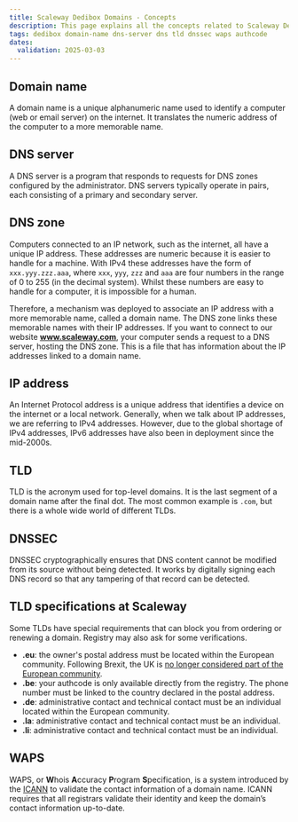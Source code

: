 ```yaml
---
title: Scaleway Dedibox Domains - Concepts
description: This page explains all the concepts related to Scaleway Dedibox Domains
tags: dedibox domain-name dns-server dns tld dnssec waps authcode
dates:
  validation: 2025-03-03
---
```


## Domain name

A domain name is a unique alphanumeric name used to identify a computer (web or email server) on the internet. It translates the numeric address of the computer to a more memorable name.

## DNS server

A DNS server is a program that responds to requests for DNS zones configured by the administrator. DNS servers typically operate in pairs, each consisting of a primary and secondary server.

## DNS zone

Computers connected to an IP network, such as the internet, all have a unique IP address.
These addresses are numeric because it is easier to handle for a machine. With IPv4 these addresses have the form of `xxx.yyy.zzz.aaa`, where `xxx`, `yyy`, `zzz` and `aaa` are four numbers in the range of 0 to 255 (in the decimal system). Whilst these numbers are easy to handle for a computer, it is impossible for a human.

Therefore, a mechanism was deployed to associate an IP address with a more memorable name, called a domain name.
The DNS zone links these memorable names with their IP addresses.
If you want to connect to our website **www.scaleway.com**, your computer sends a request to a DNS server, hosting the DNS zone.
This is a file that has information about the IP addresses linked to a domain name.

## IP address

An Internet Protocol address is a unique address that identifies a device on the internet or a local network. Generally, when we talk about IP addresses, we are referring to IPv4 addresses. However, due to the global shortage of IPv4 addresses, IPv6 addresses have also been in deployment since the mid-2000s.

## TLD

TLD is the acronym used for top-level domains. It is the last segment of a domain name after the final dot. The most common example is `.com`, but there is a whole wide world of different TLDs.

## DNSSEC

DNSSEC cryptographically ensures that DNS content cannot be modified from its source without being detected. It works by digitally signing each DNS record so that any tampering of that record can be detected.

## TLD specifications at Scaleway

Some TLDs have special requirements that can block you from ordering or renewing a domain. Registry may also ask for some verifications.

- **.eu**: the owner's postal address must be located within the European community. Following Brexit, the UK is [no longer considered part of the European community](https://eurid.eu/en/register-a-eu-domain/brexit-notice/).
- **.be**: your authcode is only available directly from the registry. The phone number must be linked to the country declared in the postal address.
- **.de**: administrative contact and technical contact must be an individual located within the European community.
- **.la**: administrative contact and technical contact must be an individual.
- **.li**: administrative contact and technical contact must be an individual.

## WAPS

WAPS, or **W**hois **A**ccuracy **P**rogram **S**pecification, is a system introduced by the [ICANN](https://www.icann.org/) to validate the contact information of a domain name. ICANN requires that all registrars validate their identity and keep the domain’s contact information up-to-date.